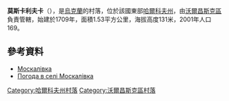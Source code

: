 {{coord|50|3|21|N|37|7|3|E|scale:100000_region:UA|display=title}}

'''莫斯卡利夫卡'''（{{lang-uk|Москалівка}}），是[[烏克蘭|烏克蘭]]的村落，位於該國東部[[哈爾科夫州|哈爾科夫州]]，由[[沃爾昌斯克區|沃爾昌斯克區]]負責管轄，始建於1709年，面積1.53平方公里，海拔高度131米，2001年人口169。

==參考資料==
* [http://gska2.rada.gov.ua/pls/z7502/A005?rdat1=09.01.2009&rf7571=32831 Москалівка]{{dead link|date=2018年4月 |bot=InternetArchiveBot |fix-attempted=yes }}
* [http://weather.in.ua/ua/har'kovskaja/16326 Погода в селі Москалівка] {{Wayback|url=http://weather.in.ua/ua/har%27kovskaja/16326 |date=20160323020458 }}

{{DEFAULTSORT:Москалівка}}
[[Category:哈爾科夫州村落|Category:哈爾科夫州村落]]
[[Category:沃爾昌斯克區村落|Category:沃爾昌斯克區村落]]


{{Kharkiv-geo-stub}}